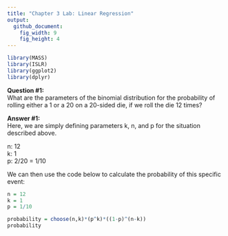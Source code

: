 ```yaml
---
title: "Chapter 3 Lab: Linear Regression"
output:
  github_document:
    fig_width: 9
    fig_height: 4
---
```


```r
library(MASS)
library(ISLR)
library(ggplot2)
library(dplyr)
```

**Question #1:**  
What are the parameters of the binomial distribution for the probability of rolling either a 1 or a 20 on a 20-sided die, if we roll the die 12 times?  

**Answer #1:**  
Here, we are simply defining parameters k, n, and p for the situation described above.  

n: 12  
k: 1  
p: 2/20 = 1/10  

We can then use the code below to calculate the probability of this specific event:  

```r
n = 12
k = 1
p = 1/10

probability = choose(n,k)*(p^k)*((1-p)^(n-k))
probability
```  
